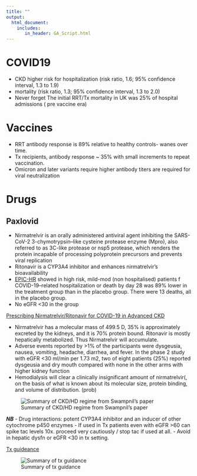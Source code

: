 ---
title: ""
output: 
  html_document:
    includes:
       in_header: GA_Script.html
---

# COVID19

-   CKD higher risk for hospitalization (risk ratio, 1.6; 95% confidence interval, 1.3 to 1.9) 
-   mortality (risk ratio, 1.3; 95% confidence interval, 1.3 to 2.0) 
-   Never forget The initial RRT/Tx mortality in UK was 25% of hospital admissions ( pre vaccine era)

# Vaccines

-   RRT antibody response is 89% relative to healthy controls- wanes over time.
-   Tx recipients, antibody response ~ 35% with small increments to repeat vaccination. 
-   Omicron and later variants require higher antibody titers are required for viral neutralization

# Drugs

## Paxlovid

-   Nirmatrelvir is an orally administered antiviral agent inhibiting the SARS-CoV-2 3-chymotrypsin–like cysteine protease enzyme (Mpro), also referred to as 3C-like protease or nsp5 protease, which renders the protein incapable of processing polyprotein precursors and prevents viral replication
-   Ritonavir is a CYP3A4 inhibitor and enhances nirmatrelvir’s bioavailability
-   [EPIC-HR](https://www.nejm.org/doi/full/10.1056/nejmoa2118542) showed in high risk, mild-mod (non hospitalised) patients f COVID-19–related hospitalization or death by day 28 was 89% lower in the treatment group than in the placebo group. There were 13 deaths, all in the placebo group. 
-   No eGFR <30 in the group

[Prescribing Nirmatrelvir/Ritonavir for COVID-19 in Advanced CKD](https://cjasn.asnjournals.org/content/17/8/1247)

-   Nirmatrelvir has a molecular mass of 499.5 D, 35% is approximately excreted by the kidneys, and it is 70% protein bound. Ritonavir is mostly hepatically metabolized. Thus Nirmatrelvir will accumulate.
-   Adverse events reported by >1% of the participants were dysgeusia, nausea, vomiting, headache, diarrhea, and fever. In the phase 2 study with eGFR <30 ml/min per 1.73 m2, two of eight patients (25%) reported dysgeusia and dry mouth compared with none in the other arms with higher kidney function
-   Hemodialysis will clear a clinically insignificant amount of nirmatrelvir(, on the basis of what is known about its molecular size, protein binding, and volume of distribution. (prob)

![Summary of CKD/HD regime from Swampnil's paper](images/paxlovid_CKD.jpg)

***NB*** 
-   Drug interactions: potent CYP3A4 inhibitor and an inducer of other cytochrome p450 enzymes
-   If used in Tx patients even with eGFR >60 can spike tac levels 10x. proceed very cautiously / stop tac if used at all. 
-   Avoid in hepatic dysfn or eGFR <30 in tx setting.

[Tx guideance](https://www.myast.org/sites/default/files/AST%20Statement%20on%20Oral%20Antiviral%20Therapy%20for%20COVID%20Jan%204%20%282%29.pdf)

![Summary of tx guidance](images/paxlovid_tx.jpg)